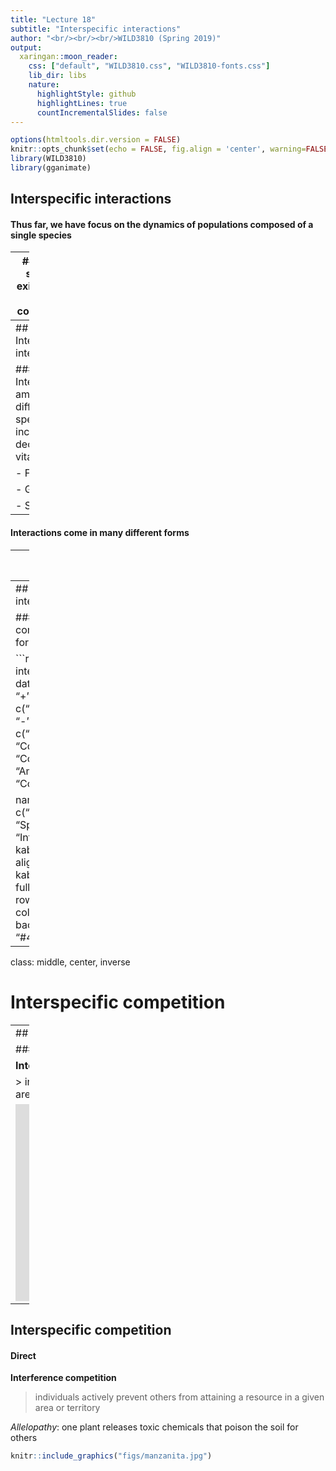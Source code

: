 ```yaml
---
title: "Lecture 18"
subtitle: "Interspecific interactions"
author: "<br/><br/><br/>WILD3810 (Spring 2019)"
output:
  xaringan::moon_reader:
    css: ["default", "WILD3810.css", "WILD3810-fonts.css"]
    lib_dir: libs
    nature:
      highlightStyle: github
      highlightLines: true
      countIncrementalSlides: false
---
```


```r
options(htmltools.dir.version = FALSE)
knitr::opts_chunk$set(echo = FALSE, fig.align = 'center', warning=FALSE, message=FALSE)
library(WILD3810)
library(gganimate)
```

## Interspecific interactions

#### Thus far, we have focus on the dynamics of populations composed of a single species

--
#### But species exist within a **community**

```r

knitr::include_graphics("https://upload.wikimedia.org/wikipedia/commons/b/b0/Food_Web.svg")
```

---
## Interspecific interactions

#### Interactions among different species can increase or decrease vital rates

- Fecundity

- Growth 

- Survival


--
#### Interactions come in many different forms

---
## Interspecific interactions

#### Interactions come in many different forms
<br/>

```r
library(kableExtra)
interactions <- data.frame(A = c("+", "+", "+", "0", "-"),
                           B = c("+", "0", "-", "-", "-"),
                           Type = c("Mutualism", "Commensalism", "Contramensalism", "Amensalism", "Competition"))

names(interactions) <- c("Species A", "Species B", "Interaction type")
kable(interactions, align = 'c') %>%
  kable_styling("striped", full_width = F) 
```

---
## Interspecific interactions

#### Interactions come in many different forms
<br/>

```r
library(kableExtra)
interactions <- data.frame(A = c("+", "+", "+", "0", "-"),
                           B = c("+", "0", "-", "-", "-"),
                           Type = c("Mutualism", "Commensalism", "Contramensalism", "Amensalism", "Competition"))

names(interactions) <- c("Species A", "Species B", "Interaction type")
kable(interactions, align = 'c') %>%
  kable_styling("striped", full_width = F) %>%
  row_spec(5, bold = T, color = "white", background = "#446E9B")
```

---
class: middle, center, inverse

# Interspecific competition

---
## Interspecific competition

#### Direct

**Interference competition**

> individuals actively prevent others from attaining a resource in a given area or territory

<iframe width="560" height="315" src="https://www.youtube.com/embed/X4J7DqSkkrU" frameborder="0" allow="accelerometer; autoplay; encrypted-media; gyroscope; picture-in-picture" allowfullscreen></iframe>


---
## Interspecific competition

#### Direct

**Interference competition**

> individuals actively prevent others from attaining a resource in a given area or territory


*Allelopathy*: one plant releases toxic chemicals that poison the soil for others

```r
knitr::include_graphics("figs/manzanita.jpg")
```

